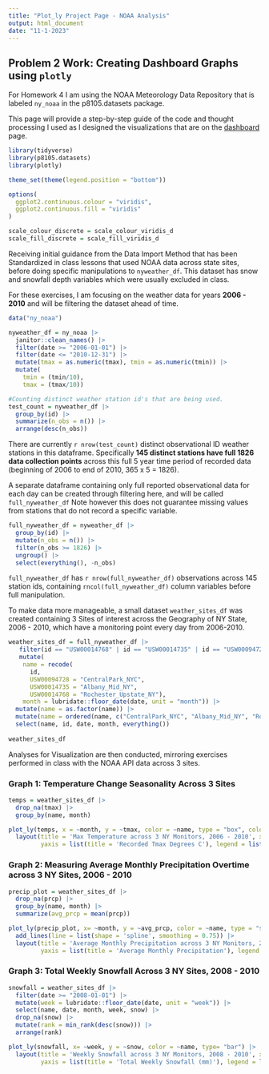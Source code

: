 ```yaml
---
title: "Plot_ly Project Page - NOAA Analysis"
output: html_document
date: "11-1-2023"
---
```


## Problem 2 Work: Creating Dashboard Graphs using `plotly`

For Homework 4 I am using the NOAA Meteorology Data Repository that is labeled `ny_noaa` in the p8105.datasets package. 

This page will provide a step-by-step guide of the code and thought processing I used as I designed the visualizations that are on the [dashboard](dashboard.html) page.

```r
library(tidyverse)
library(p8105.datasets)
library(plotly)

theme_set(theme(legend.position = "bottom"))

options(
  ggplot2.continuous.colour = "viridis",
  ggplot2.continuous.fill = "viridis"
)

scale_colour_discrete = scale_colour_viridis_d
scale_fill_discrete = scale_fill_viridis_d
```

Receiving initial guidance from the Data Import Method that has been Standardized in class lessons that used NOAA data across state sites, before doing specific manipulations to `nyweather_df`. This dataset has snow and snowfall depth variables which were usually excluded in class.

For these exercises, I am focusing on the weather data for years **2006 - 2010** and will be filtering the dataset ahead of time.

```r
data("ny_noaa")

nyweather_df = ny_noaa |> 
  janitor::clean_names() |> 
  filter(date >= "2006-01-01") |> 
  filter(date <= "2010-12-31") |> 
  mutate(tmax = as.numeric(tmax), tmin = as.numeric(tmin)) |> 
  mutate(
    tmin = (tmin/10),
    tmax = (tmax/10))

#Counting distinct weather station id's that are being used.
test_count = nyweather_df |> 
  group_by(id) |> 
  summarize(n_obs = n()) |> 
  arrange(desc(n_obs))

```

There are currently `r nrow(test_count)` distinct observational ID weather stations in this dataframe. Specifically **145 distinct stations have full 1826 data collection points** across this full 5 year time period of recorded data (beginning of 2006 to end of 2010, 365 x 5 = 1826).

A separate dataframe containing only full reported observational data for each day can be created through filtering here, and will be called `full_nyweather_df` Note however this does not guarantee missing values from stations that do not record a specific variable.

```r
full_nyweather_df = nyweather_df |> 
  group_by(id) |> 
  mutate(n_obs = n()) |> 
  filter(n_obs >= 1826) |> 
  ungroup() |> 
  select(everything(), -n_obs)
```

`full_nyweather_df` has `r nrow(full_nyweather_df)` observations across 145 station ids, containing `rncol(full_nyweather_df)` column variables before full manipulation.

To make data more manageable, a small dataset `weather_sites_df` was created containing 3 Sites of interest across the Geography of NY State, 2006 - 2010, which have a monitoring point every day from 2006-2010.

```r
weather_sites_df = full_nyweather_df |> 
   filter(id == "USW00014768" | id == "USW00014735" | id == "USW00094728") |> 
   mutate(
    name = recode(
      id, 
      USW00094728 = "CentralPark_NYC",
      USW00014735 = "Albany_Mid_NY",
      USW00014768 = "Rochester_Upstate_NY"),
    month = lubridate::floor_date(date, unit = "month")) |> 
  mutate(name = as.factor(name)) |> 
  mutate(name = ordered(name, c("CentralPark_NYC", "Albany_Mid_NY", "Rochester_Upstate_NY"))) |> 
  select(name, id, date, month, everything())
 
weather_sites_df
```

Analyses for Visualization are then conducted, mirroring exercises performed in class with the NOAA API data across 3 sites.

### Graph 1: Temperature Change Seasonality Across 3 Sites 

```r
temps = weather_sites_df |> 
  drop_na(tmax) |> 
  group_by(name, month)

plot_ly(temps, x = ~month, y = ~tmax, color = ~name, type = "box", colors = "viridis") |> 
  layout(title = 'Max Temperature across 3 NY Monitors, 2006 - 2010', xaxis = list(title = 'Month'),
         yaxis = list(title = 'Recorded Tmax Degrees C'), legend = list(title=list(text=' Monitoring Station')))

```

### Graph 2: Measuring Average Monthly Precipitation Overtime across 3 NY Sites, 2006 - 2010

```r
precip_plot = weather_sites_df |> 
  drop_na(prcp) |> 
  group_by(name, month) |>
  summarize(avg_prcp = mean(prcp))

plot_ly(precip_plot, x= ~month, y = ~avg_prcp, color = ~name, type = "scatter", mode = "markers") |>
  add_lines(line = list(shape = 'spline', smoothing = 0.75)) |> 
  layout(title = 'Average Monthly Precipitation across 3 NY Monitors, 2006 - 2010', xaxis = list(title = 'Month'), 
         yaxis = list(title = 'Average Monthly Precipitation'), legend = list(title=list(text=' Monitoring Station')))
```

### Graph 3: Total Weekly Snowfall Across 3 NY Sites, 2008 - 2010

```r
snowfall = weather_sites_df |>
  filter(date >= "2008-01-01") |> 
  mutate(week = lubridate::floor_date(date, unit = "week")) |> 
  select(name, date, month, week, snow) |> 
  drop_na(snow) |> 
  mutate(rank = min_rank(desc(snow))) |>
  arrange(rank)

plot_ly(snowfall, x= ~week, y = ~snow, color = ~name, type= "bar") |> 
  layout(title = 'Weekly Snowfall across 3 NY Monitors, 2008 - 2010', xaxis = list(title = 'Week'), 
         yaxis = list(title = 'Total Weekly Snowfall (mm)'), legend = list(title=list(text=' Monitoring Station')))
```
